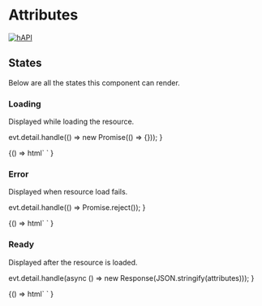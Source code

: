 
<Meta title="Relations/Attributes" component="foxy-attributes" />

# Attributes

[![hAPI](https://img.shields.io/badge/hAPI-attributes-green.svg)](https://api.foxycart.com/rels/attributes)

## States

Below are all the states this component can render.

### Loading

Displayed while loading the resource.

  evt.detail.handle(() => new Promise(() => {}));
}

<Canvas>
  <Story name="Loading">
    {() =>
      html`
        <foxy-attributes
          first="https://api.foxy.test/stores/8/attributes"
          @request=${handleRequestWithLoading}
        >
        </foxy-attributes>
      `
    }
  </Story>
</Canvas>

### Error

Displayed when resource load fails.

  evt.detail.handle(() => Promise.reject());
}

<Canvas>
  <Story name="Error">
    {() =>
      html`
        <foxy-attributes
          first="https://api.foxy.test/stores/8/attributes"
          @request=${handleRequestWithError}
        >
        </foxy-attributes>
      `
    }
  </Story>
</Canvas>

### Ready

Displayed after the resource is loaded.

  evt.detail.handle(async () => new Response(JSON.stringify(attributes)));
}

<Canvas>
  <Story name="Ready">
    {() =>
      html`
        <foxy-attributes
          first="https://api.foxy.test/stores/8/attributes"
          @request=${handleRequestWithSuccess}
        >
        </foxy-attributes>
      `
    }
  </Story>
</Canvas>
